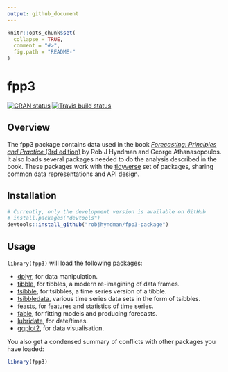 ```yaml
---
output: github_document
---
```

<!-- README.md is generated from README.Rmd. Please edit that file -->

```r
knitr::opts_chunk$set(
  collapse = TRUE,
  comment = "#>",
  fig.path = "README-"
)
```

# fpp3

<!-- badges: start -->
[![CRAN status](https://www.r-pkg.org/badges/version/fpp3)](https://cran.r-project.org/package=fpp3)
[![Travis build status](https://travis-ci.org/fpp3/fpp3.svg?branch=master)](https://travis-ci.org/fpp3/fpp3)
<!-- badges: end -->

## Overview

The fpp3 package contains data used in the book [*Forecasting: Principles and Practice* (3rd edition)](https://OTexts.com/fpp3) by Rob J Hyndman and George Athanasopoulos. It also loads several packages needed to do the analysis described in the book. These packages work with the [tidyverse](https://www.tidyverse.org/) set of packages, sharing common data representations and API design.

## Installation

```r
# Currently, only the development version is available on GitHub
# install.packages("devtools")
devtools::install_github("robjhyndman/fpp3-package")
```

## Usage

`library(fpp3)` will load the following packages:

* [dplyr](http://dplyr.tidyverse.org), for data manipulation.
* [tibble](http://tibble.tidyverse.org), for tibbles, a modern re-imagining of data frames.
* [tsibble](http://tsibble.tidyverts.org), for tsibbles, a time series version of a tibble.
* [tsibbledata](http://tsibbledata.tidyverts.org), various time series data sets in the form of tsibbles.
* [feasts](http://feasts.tidyverts.org), for features and statistics of time series.
* [fable](http://fable.tidyverts.org), for fitting models and producing forecasts.
* [lubridate](https://github.com/hadley/lubridate), for date/times.
* [ggplot2](http://ggplot2.tidyverse.org), for data visualisation.

You also get a condensed summary of conflicts with other packages you have loaded:

```r
library(fpp3)
```

